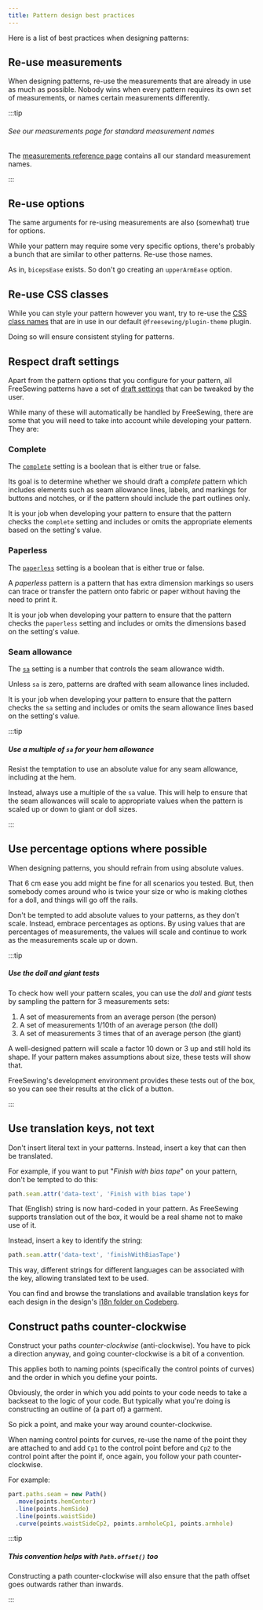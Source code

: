 ```yaml
---
title: Pattern design best practices
---
```


Here is a list of best practices when designing patterns:

## Re-use measurements

When designing patterns, re-use the measurements that are already in use as much as possible.
Nobody wins when every pattern requires its own set of measurements, or names
certain measurements differently.

:::tip

###### See our measurements page for standard measurement names

The [measurements reference page](/reference/measurements/)
contains all our standard measurement names.

:::

## Re-use options

The same arguments for re-using measurements are also (somewhat) true for options.

While your pattern may require some very specific
options, there's probably a bunch that are similar to other patterns. Re-use those names.

As in, `bicepsEase` exists. So don't go creating an `upperArmEase` option.

## Re-use CSS classes

While you can style your pattern however you want, try to re-use the
[CSS class names](/reference/css) that
are in use in our default `@freesewing/plugin-theme` plugin.

Doing so will ensure consistent styling for patterns.

## Respect draft settings

Apart from the pattern options that you configure for your pattern,
all FreeSewing patterns have a set of [draft settings](/reference/settings) that can be tweaked
by the user.

While many of these will automatically be handled by FreeSewing, there are some
that you will need to take into account while developing your pattern. They are:

### Complete

The [`complete`](/reference/settings/complete) setting is a boolean that is either true or false.

Its goal is to determine whether we should draft a _complete_ pattern which
includes elements such as seam allowance lines, labels, and markings for
buttons and notches,
or if the pattern should include the part outlines only.

It is your job when developing your pattern to ensure that the pattern
checks the `complete` setting and includes or omits the appropriate elements
based on the setting's value.

### Paperless

The [`paperless`](/reference/settings/paperless) setting is a boolean that is either true or false.

A _paperless_ pattern is a pattern that has extra dimension markings so
users can trace or transfer the pattern onto fabric or paper without having
the need to print it.

It is your job when developing your pattern to ensure that the pattern
checks the `paperless` setting and includes or omits the dimensions
based on the setting's value.

### Seam allowance

The [`sa`](/reference/settings/sa) setting is a number that controls the seam allowance width.

Unless `sa` is zero, patterns are drafted with seam allowance lines included.

It is your job when developing your pattern to ensure that the pattern
checks the `sa` setting and includes or omits the seam allowance lines
based on the setting's value.

:::tip

##### Use a multiple of `sa` for your hem allowance

Resist the temptation to use an absolute value for any seam allowance,
including at the hem.

Instead, always use a multiple of the `sa` value.
This will help to ensure that the seam allowances will scale to appropriate
values when the pattern is scaled up or down to giant or doll sizes.

:::

## Use percentage options where possible

When designing patterns, you should refrain from using absolute values.

That 6 cm ease you add might be fine for all scenarios you tested.
But, then somebody comes around who is twice your size or who is making clothes for a doll,
and things will go off the rails.

Don't be tempted to add absolute values to your patterns, as they don't scale.
Instead, embrace percentages as options.
By using values that are percentages of measurements, the values will scale
and continue to work as the measurements scale up or down.

:::tip

##### Use the doll and giant tests

To check how well your pattern scales, you can
use the _doll_ and _giant_ tests by sampling the pattern for 3 measurements sets:

1. A set of measurements from an average person (the person)
2. A set of measurements 1/10th of an average person (the doll)
3. A set of measurements 3 times that of an average person (the giant)

A well-designed pattern will scale a factor 10 down or 3 up and still hold its shape.
If your pattern makes assumptions about size, these tests will show that.

FreeSewing's development environment provides these tests out of the box,
so you can see their results at the click of a button.

:::

## Use translation keys, not text

Don't insert literal text in your patterns. Instead, insert a key that can then be translated.

For example, if you want to put "_Finish with bias tape_" on your pattern, don't be
tempted to do this:

```js
path.seam.attr('data-text', 'Finish with bias tape')
```

That (English) string is now hard-coded in your pattern. As FreeSewing supports
translation out of the box, it would be a real shame not to make use of it.

Instead, insert a key to identify the string:

```js
path.seam.attr('data-text', 'finishWithBiasTape')
```

This way, different strings for different languages can be associated with
the key, allowing translated text to be used.

You can find and browse the translations and available translation keys for each design in the design's
[i18n folder on Codeberg][1].

[1]: https://codeberg.org/freesewing/freesewing/src/branch/develop/designs/aaron/i18n

## Construct paths counter-clockwise

Construct your paths _counter-clockwise_ (anti-clockwise). You have to pick a direction anyway, and going
counter-clockwise is a bit of a convention.

This applies both to naming points (specifically the control points of curves)
and the order in which you define your points.

Obviously, the order in which you add points to your code needs to take a backseat
to the logic of your code. But typically what you're doing is constructing an outline
of (a part of) a garment.

So pick a point, and make your way around counter-clockwise.

When naming control points for curves, re-use the name of the point they are attached to
and add `Cp1` to the control point before and `Cp2` to the control point after the point if,
once again, you follow your path counter-clockwise.

For example:

```js
part.paths.seam = new Path()
  .move(points.hemCenter)
  .line(points.hemSide)
  .line(points.waistSide)
  .curve(points.waistSideCp2, points.armholeCp1, points.armhole)
```

:::tip

##### This convention helps with `Path.offset()` too

Constructing a path counter-clockwise will also ensure that the path offset goes outwards
rather than inwards.

:::
